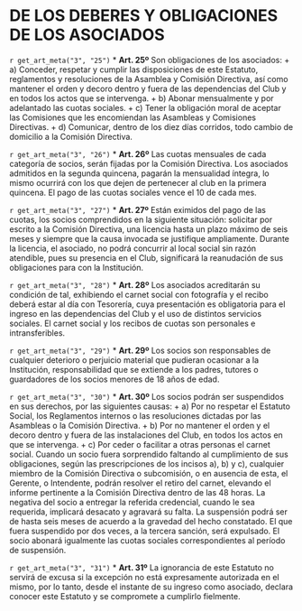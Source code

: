 # DE LOS DEBERES Y OBLIGACIONES DE LOS ASOCIADOS {#cap3}

`r get_art_meta("3", "25")`
* **Art. 25º**
Son obligaciones de los asociados:
     + a) Conceder, respetar y cumplir las disposiciones de este Estatuto, reglamentos y resoluciones de la Asamblea y Comisión Directiva, así como mantener el orden y decoro dentro y fuera de las dependencias del Club y en todos los actos que se intervenga.
     + b) Abonar mensualmente y por adelantado las cuotas sociales.
     + c) Tener la obligación moral de aceptar las Comisiones que les encomiendan las Asambleas y Comisiones Directivas.
     + d) Comunicar, dentro de los diez días corridos, todo cambio de domicilio a la Comisión Directiva.

`r get_art_meta("3", "26")`
* **Art. 26º**
Las cuotas mensuales de cada categoría de socios, serán fijadas por la Comisión Directiva. Los asociados admitidos en la segunda quincena, pagarán la mensualidad íntegra, lo mismo ocurrirá con los que dejen de pertenecer al club en la primera quincena. El pago de las cuotas sociales vence el 10 de cada mes.

`r get_art_meta("3", "27")`
* **Art. 27º**
Están eximidos del pago de las cuotas, los socios comprendidos en la siguiente situación: solicitar por escrito a la Comisión Directiva, una licencia hasta un plazo máximo de seis meses y siempre que la causa invocada se justifique ampliamente. Durante la licencia, el asociado, no podrá concurrir al local social sin razón atendible, pues su presencia en el Club, significará la reanudación de sus obligaciones para con la Institución.

`r get_art_meta("3", "28")`
* **Art. 28º**
Los asociados acreditarán su condición de tal, exhibiendo el carnet social con fotografía y el recibo deberá estar al día con Tesorería, cuya presentación es obligatoria para el ingreso en las dependencias del Club y el uso de distintos servicios sociales. El carnet social y los recibos de cuotas son personales e intransferibles.

`r get_art_meta("3", "29")`
* **Art. 29º**
Los socios son responsables de cualquier deterioro o perjuicio material que pudieran ocasionar a la Institución, responsabilidad que se extiende a los padres, tutores o guardadores de los socios menores de 18 años de edad.

`r get_art_meta("3", "30")`
* **Art. 30º**
Los socios podrán ser suspendidos en sus derechos, por las siguientes causas:
     + a) Por no respetar el Estatuto Social, los Reglamentos internos o las resoluciones dictadas por las Asambleas o la Comisión Directiva.
     + b) Por no mantener el orden y el decoro dentro y fuera de las instalaciones del Club, en todos los actos en que se intervenga.
     + c) Por ceder o facilitar a otras personas el carnet social. Cuando un socio fuera sorprendido faltando al cumplimiento de sus obligaciones, según las prescripciones de los incisos a), b) y c), cualquier miembro de la Comisión Directiva o subcomisión, o en ausencia de esta, el Gerente, o Intendente, podrán resolver el retiro del carnet, elevando el informe pertinente a la Comisión Directiva dentro de las 48 horas. La negativa del socio a entregar la referida credencial, cuando le sea requerida, implicará desacato y agravará su falta. La suspensión podrá ser de hasta seis meses de acuerdo a la gravedad del hecho constatado. El que fuera suspendido por dos veces, a la tercera sanción, será expulsado. El socio abonará igualmente las cuotas sociales correspondientes al período de suspensión.

`r get_art_meta("3", "31")`
* **Art. 31º**
La ignorancia de este Estatuto no servirá de excusa si la excepción no está expresamente autorizada en el mismo, por lo tanto, desde el instante de su ingreso como asociado, declara conocer este Estatuto y se compromete a cumplirlo fielmente.
